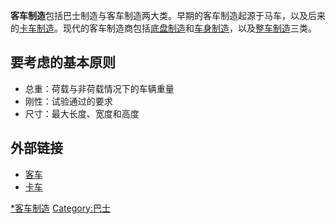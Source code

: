 {{Unreferenced |time=2010-09-25T16:58:48+00:00 }}
'''客车制造'''包括巴士制造与客车制造两大类。早期的客车制造起源于马车，以及后来的[[卡车制造|卡车制造]]。现代的客车制造商包括[[底盘制造|底盘制造]]和[[车身制造|车身制造]]，以及[[整车制造|整车制造]]三类。

==要考虑的基本原则==
*总重：荷载与非荷载情况下的车辆重量 
*刚性：试验通过的要求 
*尺寸：最大长度、宽度和高度

==外部链接==
*[[客车|客车]]
*[[卡车|卡车]]

[[Category:汽車品牌|*客车制造]]
[[Category:巴士|Category:巴士]]
